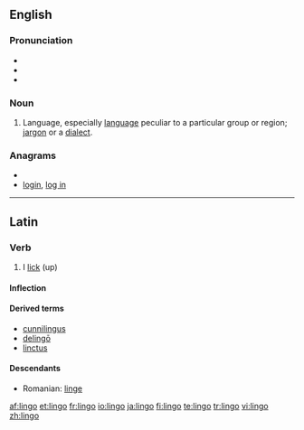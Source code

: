 ==English==

===Pronunciation===
* {{IPA|/ˈlɪŋ.ɡəʊ/}}
* {{audio|en-us-lingo.ogg|Audio (US)}}
* {{rhymes|ɪŋɡəʊ}}

===Noun===
{{en-noun|pl2=lingoes}}

# Language, especially [[language]] peculiar to a particular group or region; [[jargon]] or a [[dialect]].

===Anagrams===
* {{alphagram|gilno}}
* [[login#English|login]], [[log in#English|log in]]

----
==Latin==

===Verb===
{{la-verb|lingo|lingō|lingere|lingere|linxi|linxī|linctum|linctum}}

# I [[lick]] (up)

====Inflection====
{{la-conj-3rd|ling|linx|linct}}

====Derived terms====
* [[cunnilingus]]
* [[delingo|delingō]]
* [[linctus]]

====Descendants====
* Romanian: [[linge]]

[[af:lingo]]
[[et:lingo]]
[[fr:lingo]]
[[io:lingo]]
[[ja:lingo]]
[[fi:lingo]]
[[te:lingo]]
[[tr:lingo]]
[[vi:lingo]]
[[zh:lingo]]